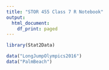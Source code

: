 ```yaml
---
title: "STOR 455 Class 7 R Notebook"
output:
  html_document:
    df_print: paged
---
```


```r
library(Stat2Data)

data("LongJumpOlympics2016")
data("PalmBeach")
```

